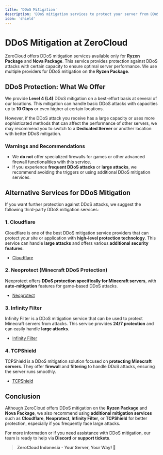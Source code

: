 ```yaml
---
title: 'DDoS Mitigation'
description: 'DDoS mitigation services to protect your server from DDoS attacks.'
icon: 'shield'
---
```


# **DDoS Mitigation at ZeroCloud**

<Warning>ZeroCloud offers DDoS mitigation services available only for **Ryzen Package** and **Nova Package**. This service provides protection against DDoS attacks with certain capacity to ensure optimal server performance. We use multiple providers for DDoS mitigation on the **Ryzen Package**.</Warning>

## **DDoS Protection: What We Offer**

We provide **Level 4 (L4)** DDoS mitigation on a best-effort basis at several of our locations. This mitigation can handle basic DDoS attacks with capacities up to **10 Gbps** or even higher at certain locations.

However, if the DDoS attack you receive has a large capacity or uses more sophisticated methods that can affect the performance of other servers, we may recommend you to switch to a **Dedicated Server** or another location with better DDoS mitigation.

### **Warnings and Recommendations**
- We **do not** offer specialized firewalls for games or other advanced firewall functionalities with this service.
- If you experience **frequent DDoS attacks** or **large attacks**, we recommend avoiding the triggers or using additional DDoS mitigation services.

## **Alternative Services for DDoS Mitigation**

If you want further protection against DDoS attacks, we suggest the following third-party DDoS mitigation services:

### **1. Cloudflare**
Cloudflare is one of the best DDoS mitigation service providers that can protect your site or application with **high-level protection technology**. This service can handle **large attacks** and offers various **additional security features**.

- [Cloudflare](https://www.cloudflare.com/)

### **2. Neoprotect (Minecraft DDoS Protection)**
Neoprotect offers **DDoS protection specifically for Minecraft servers**, with **auto-mitigation** features for game-based DDoS attacks.

- [Neoprotect](https://www.neoprotect.net/)

### **3. Infinity Filter**
Infinity Filter is a DDoS mitigation service that can be used to protect Minecraft servers from attacks. This service provides **24/7 protection** and can easily handle **large attacks**.

- [Infinity Filter](https://www.infinity-filter.com/)

### **4. TCPShield**
TCPShield is a DDoS mitigation solution focused on **protecting Minecraft servers**. They offer **firewall** and **filtering** to handle DDoS attacks, ensuring the server runs smoothly.

- [TCPShield](https://tcpshield.com/)

## **Conclusion**
Although ZeroCloud offers DDoS mitigation on the **Ryzen Package** and **Nova Package**, we also recommend using **additional mitigation services** such as **Cloudflare**, **Neoprotect**, **Infinity Filter**, or **TCPShield** for better protection, especially if you frequently face large attacks.

For more information or if you need assistance with DDoS mitigation, our team is ready to help via **Discord** or **support tickets**.

> **ZeroCloud Indonesia - Your Server, Your Way! 🚀**
